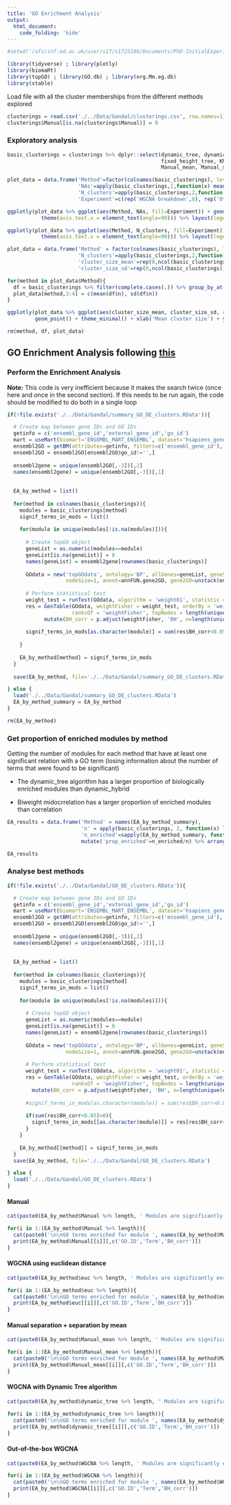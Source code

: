```yaml
---
title: 'GO Enrichment Analysis'
output:
  html_document:
    code_folding: 'hide'
---
```


```r
#setwd('/afs/inf.ed.ac.uk/user/s17/s1725186/Documents/PhD-InitialExperiments/FirstYearReview/Gandal/R_Markdowns')

library(tidyverse) ; library(plotly)
library(biomaRt)
library(topGO) ; library(GO.db) ; library(org.Mm.eg.db)
library(xtable)
```

Load file with all the cluster memberships from the different methods explored
```r
clusterings = read.csv('./../Data/Gandal/clusterings.csv', row.names=1)
clusterings$Manual[is.na(clusterings$Manual)] = 0
```

### Exploratory analysis
```r
basic_clusterings = clusterings %>% dplyr::select(dynamic_tree, dynamic_hybrid, cor, euc, comp_linkage, S, S_sft, 
                                                  fixed_height_tree, KMeans, HC, CC, ICA, WGCNA, GMM, Manual,
                                                  Manual_mean, Manual_sd)

plot_data = data.frame('Method'=factor(colnames(basic_clusterings), levels = colnames(basic_clusterings)), 
                       'NAs'=apply(basic_clusterings,2,function(x) mean(is.na(x))),
                       'N_clusters'=apply(basic_clusterings,2,function(x) length(unique(x))),
                       'Experiment'=c(rep('WGCNA breakdown',8), rep('Other methods',9)))

ggplotly(plot_data %>% ggplot(aes(Method, NAs, fill=Experiment)) + geom_bar(stat='identity') + theme_minimal() + 
           theme(axis.text.x = element_text(angle=90))) %>% layout(legend = list(orientation = "h", y=1.1))
```

```r
ggplotly(plot_data %>% ggplot(aes(Method, N_clusters, fill=Experiment)) + geom_bar(stat='identity') + theme_minimal() + 
           theme(axis.text.x = element_text(angle=90))) %>% layout(legend = list(orientation = "h", y=1.1))
```

```r
plot_data = data.frame('Method' = factor(colnames(basic_clusterings), levels = colnames(basic_clusterings)),
                       'N_clusters'=apply(basic_clusterings,2,function(x) length(unique(x))),
                       'cluster_size_mean'=rep(0,ncol(basic_clusterings)),
                       'cluster_size_sd'=rep(0,ncol(basic_clusterings)))

for(method in plot_data$Method){
  df = basic_clusterings %>% filter(complete.cases(.)) %>% group_by_at(method) %>% tally
  plot_data[method,3:4] = c(mean(df$n), sd(df$n))
}

ggplotly(plot_data %>% ggplot(aes(cluster_size_mean, cluster_size_sd, color=N_clusters, id=Method)) + 
         geom_point() + theme_minimal() + xlab('Mean cluster size') + ylab('Cluster size SD') + labs(color = 'N Clusters'))

rm(method, df, plot_data)
```


## GO Enrichment Analysis following [this](https://datacatz.wordpress.com/2018/01/19/gene-set-enrichment-analysis-with-topgo-part-1/)

### Perform the Enrichment Analysis

**Note:** This code is very inefficient because it makes the search twice (once here and once in the second section). If this needs to be run again, the code should be modified to do both in a single loop
```r

if(!file.exists('./../Data/Gandal/summary_GO_DE_clusters.RData')){

  # Create map between gene IDs and GO IDs
  getinfo = c('ensembl_gene_id','external_gene_id','go_id')
  mart = useMart(biomart='ENSEMBL_MART_ENSEMBL', dataset='hsapiens_gene_ensembl', host='feb2014.archive.ensembl.org')
  ensembl2GO = getBM(attributes=getinfo, filters=c('ensembl_gene_id'), values=rownames(basic_clusterings), mart=mart)
  ensembl2GO = ensembl2GO[ensembl2GO$go_id!='',]
  
  ensembl2gene = unique(ensembl2GO[,-3])[,2]
  names(ensembl2gene) = unique(ensembl2GO[,-3])[,1]
  
  
  EA_by_method = list()
  
  for(method in colnames(basic_clusterings)){
    modules = basic_clusterings[method]
    signif_terms_in_mods = list()
    
    for(module in unique(modules[!is.na(modules)])){
      
      # Create topGO object
      geneList = as.numeric(modules==module)
      geneList[is.na(geneList)] = 0
      names(geneList) = ensembl2gene[rownames(basic_clusterings)]
      
      GOdata = new('topGOdata', ontology='BP', allGenes=geneList, geneSel=function(mod){return(mod==1)},
                   nodeSize=1, annot=annFUN.gene2GO, gene2GO=unstack(ensembl2GO[,c('go_id','external_gene_id')]))
      
      # Perform statistical test
      weight_test = runTest(GOdata, algorithm = 'weight01', statistic = 'fisher')
      res = GenTable(GOdata, weightFisher = weight_test, orderBy = 'weightFisher',
                     ranksOf = 'weightFisher', topNodes = length(unique(ensembl2GO$go_id))) %>% 
            mutate(BH_corr = p.adjust(weightFisher, 'BH', n=length(unique(ensembl2GO$go_id))))
      
      signif_terms_in_mods[as.character(module)] = sum(res$BH_corr<0.05)
    
    }
    
    EA_by_method[method] = signif_terms_in_mods
  }
  
  save(EA_by_method, file='./../Data/Gandal/summary_GO_DE_clusters.RData')

} else {
  load('./../Data/Gandal/summary_GO_DE_clusters.RData')
  EA_by_method_summary = EA_by_method
}

rm(EA_by_method)
```

### Get proportion of enriched modules by method

Getting the number of modules for each method that have at least one significant relation with a GO term (losing information about the number of terms that were found to be significant)

- The dynamic_tree algorithm has a larger proportion of biologically enriched modules than dynamic_hybrid

- Biweight midocrrelation has a larger proportion of enriched modules than correlation

```r
EA_results = data.frame('Method' = names(EA_by_method_summary), 
                        'n' = apply(basic_clusterings, 2, function(x) length(unique(x))),
                        'n_enriched'=sapply(EA_by_method_summary, function(x) sum(x>0))) %>%
                        mutate('prop_enriched'=n_enriched/n) %>% arrange(desc(prop_enriched))

EA_results
```

### Analyse best methods

```r
if(!file.exists('./../Data/Gandal/GO_DE_clusters.RData')){

  # Create map between gene IDs and GO IDs
  getinfo = c('ensembl_gene_id','external_gene_id','go_id')
  mart = useMart(biomart='ENSEMBL_MART_ENSEMBL', dataset='hsapiens_gene_ensembl', host='feb2014.archive.ensembl.org')
  ensembl2GO = getBM(attributes=getinfo, filters=c('ensembl_gene_id'), values=rownames(basic_clusterings), mart=mart)
  ensembl2GO = ensembl2GO[ensembl2GO$go_id!='',]
  
  ensembl2gene = unique(ensembl2GO[,-3])[,2]
  names(ensembl2gene) = unique(ensembl2GO[,-3])[,1]
  
  
  EA_by_method = list()
  
  for(method in colnames(basic_clusterings)){
    modules = basic_clusterings[method]
    signif_terms_in_mods = list()
    
    for(module in unique(modules[!is.na(modules)])){
      
      # Create topGO object
      geneList = as.numeric(modules==module)
      geneList[is.na(geneList)] = 0
      names(geneList) = ensembl2gene[rownames(basic_clusterings)]
      
      GOdata = new('topGOdata', ontology='BP', allGenes=geneList, geneSel=function(mod){return(mod==1)},
                   nodeSize=1, annot=annFUN.gene2GO, gene2GO=unstack(ensembl2GO[,c(3,2)]))
      
      # Perform statistical test
      weight_test = runTest(GOdata, algorithm = 'weight01', statistic = 'fisher')
      res = GenTable(GOdata, weightFisher = weight_test, orderBy = 'weightFisher',
                     ranksOf = 'weightFisher', topNodes = length(unique(ensembl2GO$go_id))) %>% 
        mutate(BH_corr = p.adjust(weightFisher, 'BH', n=length(unique(ensembl2GO$go_id))))
      
      #signif_terms_in_mods[as.character(module)] = sum(res$BH_corr<0.05)
      
      if(sum(res$BH_corr<0.05)>0){
        signif_terms_in_mods[[as.character(module)]] = res[res$BH_corr<0.05,]
      }
    }
    
    EA_by_method[[method]] = signif_terms_in_mods
  }
  save(EA_by_method, file='./../Data/Gandal/GO_DE_clusters.RData')

} else {
  load('./../Data/Gandal/GO_DE_clusters.RData')
}
```

#### Manual

```r

cat(paste0(EA_by_method$Manual %>% length, ' Modules are significantly enriched'))

for(i in 1:(EA_by_method$Manual %>% length)){
  cat(paste0('\n\nGO terms enriched for module ', names(EA_by_method$Manual)[[i]],'\n'))
  print(EA_by_method$Manual[[i]][,c('GO.ID','Term','BH_corr')])
}

```

#### WGCNA using euclidean distance

```r

cat(paste0(EA_by_method$euc %>% length, ' Modules are significantly enriched'))

for(i in 1:(EA_by_method$euc %>% length)){
  cat(paste0('\n\nGO terms enriched for module ', names(EA_by_method$euc)[[i]],'\n'))
  print(EA_by_method$euc[[i]][,c('GO.ID','Term','BH_corr')])
}

```

#### Manual separation + separation by mean

```r

cat(paste0(EA_by_method$Manual_mean %>% length, ' Modules are significantly enriched'))

for(i in 1:(EA_by_method$Manual_mean %>% length)){
  cat(paste0('\n\nGO terms enriched for module ', names(EA_by_method$Manual_mean)[[i]],'\n'))
  print(EA_by_method$Manual_mean[[i]][,c('GO.ID','Term','BH_corr')])
}

```

#### WGCNA with Dynamic Tree algorithm

```r

cat(paste0(EA_by_method$dynamic_tree %>% length, ' Modules are significantly enriched'))

for(i in 1:(EA_by_method$dynamic_tree %>% length)){
  cat(paste0('\n\nGO terms enriched for module ', names(EA_by_method$dynamic_tree)[[i]],'\n'))
  print(EA_by_method$dynamic_tree[[i]][,c('GO.ID','Term','BH_corr')])
}

```

#### Out-of-the-box WGCNA

```r

cat(paste0(EA_by_method$WGCNA %>% length, ' Modules are significantly enriched'))

for(i in 1:(EA_by_method$WGCNA %>% length)){
  cat(paste0('\n\nGO terms enriched for module ', names(EA_by_method$WGCNA)[[i]],'\n'))
  print(EA_by_method$WGCNA[[i]][,c('GO.ID','Term','BH_corr')])
}

```
